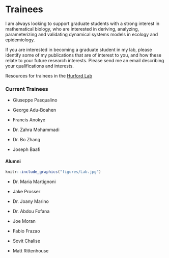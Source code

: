 # Trainees {-}

I am always looking to support graduate students with a strong interest in mathematical biology, who are interested in deriving, analyzing, parameterizing and validating dynamical systems models in ecology and epidemiology.

If you are interested in becoming a graduate student in my lab, please identify some of my publications that are of interest to you, and how these relate to your future research interests. Please send me an email describing your qualifications and interests.

Resources for trainees in the [Hurford Lab](https://ahurford.gitlab.io/resources-for-grad-students/index.html)

### Current Trainees {-}

- Giuseppe Pasqualino

- George Adu-Boahen

- Francis Anokye

- Dr. Zahra Mohammadi

- Dr. Bo Zhang

- Joseph Baafi


#### Alumni {-}

```r
knitr::include_graphics("figures/Lab.jpg")
```

- Dr. Maria Martignoni

- Jake Prosser

- Dr. Joany Marino

- Dr. Abdou Fofana

- Joe Moran

- Fabio Frazao

- Sovit Chalise

- Matt Rittenhouse






